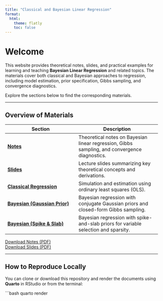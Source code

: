 ```yaml
---
title: "Classical and Bayesian Linear Regression"
format:
  html:
    theme: flatly
    toc: false
---
```


# Welcome  

This website provides theoretical notes, slides, and practical examples for learning and teaching **Bayesian Linear Regression** and related topics. The materials cover both classical and Bayesian approaches to regression, including model estimation, prior specification, Gibbs sampling, and convergence diagnostics.

Explore the sections below to find the corresponding materials.

---

## Overview of Materials

| **Section** | **Description** |
|--------------|----------------|
| [**Notes**](notes.html) | Theoretical notes on Bayesian linear regression, Gibbs sampling, and convergence diagnostics. |
| [**Slides**](bayesian_linear_regression_slides.html) | Lecture slides summarizing key theoretical concepts and derivations. |
| [**Classical Regression**](classical_linear_regression_simulation.html) | Simulation and estimation using ordinary least squares (OLS). |
| [**Bayesian (Gaussian Prior)**](bayesian_linear_regression_conjugate.html) | Bayesian regression with conjugate Gaussian priors and closed-form Gibbs sampling. |
| [**Bayesian (Spike & Slab)**](bayesian_spike_and_slab.html) | Bayesian regression with spike-and-slab priors for variable selection and sparsity. |

[Download Notes (PDF)](notes.pdf)  
[Download Slides (PDF)](bayesian_linear_regression_slides.pdf)

---

## How to Reproduce Locally

You can clone or download this repository and render the documents using **Quarto** in RStudio or from the terminal:

```bash
quarto render
